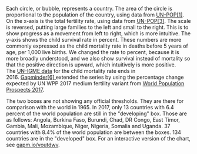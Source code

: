 
Each circle, or bubble, represents a country. The area of the circle is proportional to the population of the country, using data from [UN-POP[1]](https://esa.un.org/unpd/wpp). On the x-axis is the total fertility rate, using data from [UN-POP[3]](https://esa.un.org/unpd/wpp). The scale is reversed, putting large families to the left and small to the right. This is to show progress as a movement from left to right, which is more intuitive. The y-axis shows the child survival rate in percent. These numbers are more commonly expressed as the child mortality rate in deaths before 5 years of age, per 1,000 live births. We changed the rate to percent, because it is more broadly understood, and we also show survival instead of mortality so that the positive direction is upward, which intuitively is more positive. The [UN-IGME data](http://www.childmortality.org/) for the child mortality rate ends in 2016. [Gapminder[6] ](http://gapm.io/du5mr)extended the series by using the percentage change expected by UN WPP 2017 medium fertility variant from [World Population Prospects 2017](https://esa.un.org/unpd/wpp/Download/Standard/Interpolated/).

The two boxes are not showing any official thresholds. They are there for comparison with the world in 1965. In 2017, only 13 countries with 6.4 percent of the world population are still in the "developing" box. Those are as follows: Angola, Burkina Faso, Burundi, Chad, DR Congo, East Timor, Gambia, Mali, Mozambique, Niger, Nigeria, Somalia and Uganda. 37 countries with 8.4% of the world population are between the boxes. 134 countries are in the "developed" box. For an interactive version of the chart, see [gapm.io/voutdwv](http://gapm.io/voutdwv).